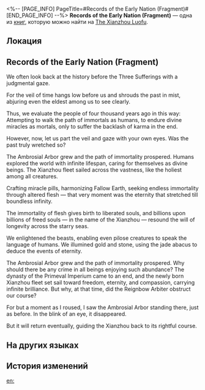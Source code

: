 <%-- [PAGE_INFO]
PageTitle=#Records of the Early Nation (Fragment)#
[END_PAGE_INFO] --%>
{{Дополнить}}
{{Книга Инфобокс
|id           = 196
|partIds      = 190417
|Название     = 
|Изображение  = Иконка Пергамент Сяньчжоу.png
|Мир          = The Xianzhou Luofu
|Томов        = 1
|Автор        = <!--нужно добавить-->
|Описание     = A historian's recollection of the Theophany Era.
|Том1         = {{tx}}
|Источник1    = {{tx|Отсутствует источник}}
|Персонажи    = Lan
|Фракции      = 
}}
'''Records of the Early Nation (Fragment)''' — одна из [[Книги|книг]], которую можно найти на [[The Xianzhou Luofu]].

==Локация==
{{Отметка карты|<!--название карты-->|<!--id отметки-->}}

==Records of the Early Nation (Fragment)==
We often look back at the history before the Three Sufferings with a judgmental gaze.

For the veil of time hangs low before us and shrouds the past in mist, abjuring even the eldest among us to see clearly.

Thus, we evaluate the people of four thousand years ago in this way: Attempting to walk the path of immortals as humans, to endure divine miracles as mortals, only to suffer the backlash of karma in the end.

However, now, let us part the veil and gaze with your own eyes. Was the past truly wretched so?

The Ambrosial Arbor grew and the path of immortality prospered. Humans explored the world with infinite lifespan, caring for themselves as divine beings. The Xianzhou fleet sailed across the vastness, like the holiest among all creatures.

Crafting miracle pills, harmonizing Fallow Earth, seeking endless immortality through altered flesh &mdash; that very moment was the eternity that stretched till boundless infinity.

The immortality of flesh gives birth to liberated souls, and billions upon billions of freed souls &mdash; in the name of the Xianzhou &mdash; resound the will of longevity across the starry seas.

We enlightened the beasts, enabling even pilose creatures to speak the language of humans. We illumined gold and stone, using the jade abacus to deduce the events of eternity.

The Ambrosial Arbor grew and the path of immortality prospered. Why should there be any crime in all beings enjoying such abundance? The dynasty of the Primeval Imperium came to an end, and the newly born Xianzhou fleet set sail toward freedom, eternity, and compassion, carrying infinite brilliance. But why, at that time, did the Reignbow Arbiter obstruct our course?

For but a moment as I roused, I saw the Ambrosial Arbor standing there, just as before. In the blink of an eye, it disappeared.

But it will return eventually, guiding the Xianzhou back to its rightful course.

==На других языках==
{{На других языках
|en   = Records of the Early Nation (Fragment)
|zhs  = 上国梦华录（残篇）
|zht  = 上國夢華錄（殘篇）
|ja   = 上国夢華録（残編）
|ko   = 상국몽화록 (잔편)
|es   = Registros de la Nación Temprana (fragmento)
|fr   = Chroniques de la première nation (fragment)
|ru   = Державные записки (отрывок)
|th   = บันทึกแดนฝัน (ชิ้นส่วน)
|vi   = Thượng Quốc Mộng Hoa Lục (Phần Thiếu)
|de   = Aufzeichnungen der Frühen Nation (Fragment)
|id   = Catatan Awal Negara (Potongan)
|pt   = Registros da Nação Primitiva (Fragmento)
}}

==История изменений==
{{История изменений|3.5}}

[[en:]]